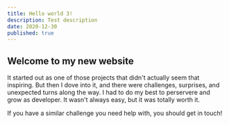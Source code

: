 ```yaml
---
title: Hello world 3!
description: Test description
date: 2020-12-30
published: true
---
```



<PostImage
  src="hudsons-soap.png"
  alt="Coffee mug with the caption 'The Adventure Begins'"
  caption="Let the adventure begin!"
/>

## Welcome to my new website

It started out as one of those projects that didn't actually seem that inspiring. But then I dove into it, and there were challenges, surprises, and unexpected turns along the way. I had to do my best to perservere and grow as developer. It wasn't always easy, but it was totally worth it.

If you have a similar challenge you need help with, you should get in touch!
